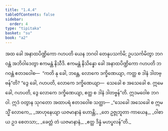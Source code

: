 ```yaml
---
title: "1.4.4"
tableOfContents: false
sidebar:
  order: 4
type: "tipitaka"
basket: "su"
book: "a2"
---
```



<DynamicBreadcrumb />

<Division number="36" book="a2" e="ch" v="15" p="64">

<Paragraph number="76" book="a2">
အထ ခေါ အနာထပိဏ္ဍိကော ဂဟပတိ ယေန ဘဂဝါ တေနုပသင်္ကမိ; ဥပသင်္ကမိတွာ ဘဂဝန္တံ အဘိဝါဒေတွာ ဧကမန္တံ နိသီဒိ. ဧကမန္တံ နိသိန္နော ခေါ အနာထပိဏ္ဍိကော ဂဟပတိ ဘဂဝန္တံ ဧတဒဝေါစ—  “ကတိ နု ခေါ, ဘန္တေ, လောကေ ဒက္ခိဏေယျာ, ကတ္ထ စ ဒါနံ ဒါတဗ္ဗန်”တိ? “ဒွေ ခေါ, ဂဟပတိ, လောကေ ဒက္ခိဏေယျာ—  သေခေါ စ အသေခေါ စ. ဣမေ ခေါ, ဂဟပတိ, ဒွေ လောကေ ဒက္ခိဏေယျာ, ဧတ္ထ စ ဒါနံ ဒါတဗ္ဗန်”တိ.
</Paragraph>

<Paragraph number="77" book="a2">
ဣဒမဝေါစ ဘဂဝါ. ဣဒံ ဝတွာန သုဂတော အထာပရံ ဧတဒဝေါစ သတ္ထာ—
</Paragraph>

<Paragraph number="78" type="verses" book="a2">
_“သေခေါ အသေခေါ စ ဣမသ္မိံ လောကေ,_  
_အာဟုနေယျာ ယဇမာနာနံ ဟောန္တိ;_  
_တေ ဥဇ္ဇုဘူတာ ကာယေန,_  
_ဝါစာယ ဥဒ စေတသာ;_  
_ခေတ္တံ တံ ယဇမာနာနံ,_  
_ဧတ္ထ ဒိန္နံ မဟပ္ဖလန်”တိ._
</Paragraph>
</Division>